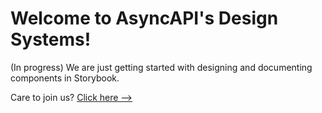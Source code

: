 
<Meta 
    title="Introduction"
/>

# Welcome to AsyncAPI's Design Systems!

(In progress) We are just getting started with designing and documenting components in Storybook. 

Care to join us? [Click here -->](https://github.com/asyncapi/design-system)